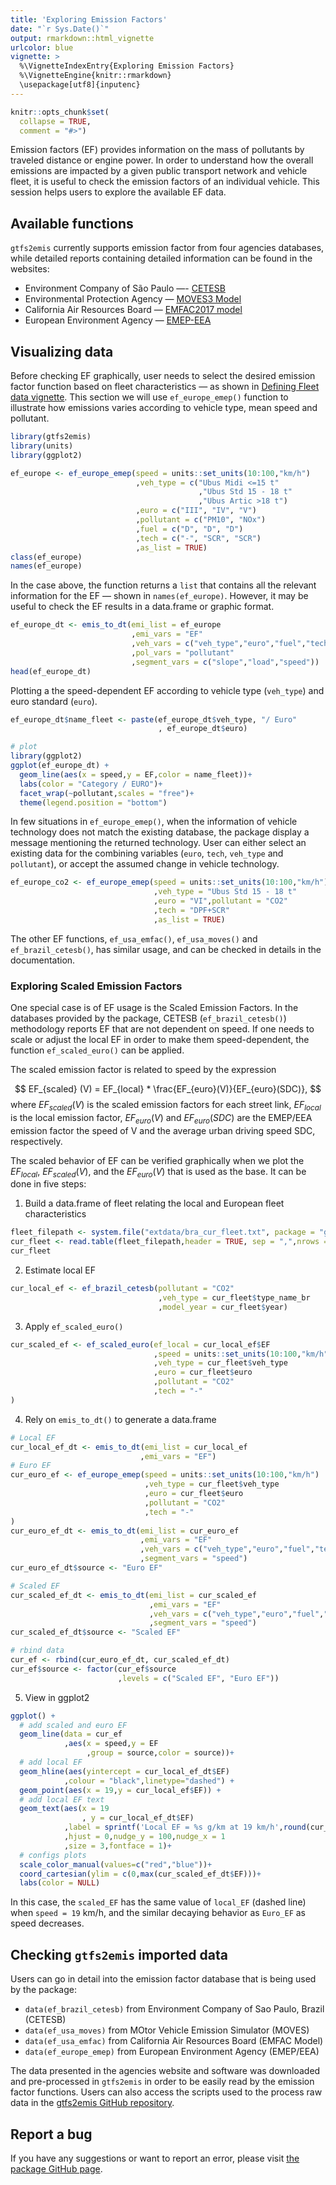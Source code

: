 ```yaml
---
title: 'Exploring Emission Factors'
date: "`r Sys.Date()`"
output: rmarkdown::html_vignette
urlcolor: blue
vignette: >
  %\VignetteIndexEntry{Exploring Emission Factors} 
  %\VignetteEngine{knitr::rmarkdown} 
  \usepackage[utf8]{inputenc}
---
```


```r
knitr::opts_chunk$set(
  collapse = TRUE,
  comment = "#>")
```

Emission factors (EF) provides information on the mass of pollutants by traveled distance or engine power. In order to understand how the overall emissions are impacted by a given public transport network and vehicle fleet, it is useful to check the emission factors of an individual vehicle. This session helps users to explore the available EF data.

## Available functions

`gtfs2emis` currently supports emission factor from four agencies databases, while detailed reports containing detailed information can be found in the websites:

- Environment Company of São Paulo ---- [CETESB](https://cetesb.sp.gov.br/veicular/)
- Environmental Protection Agency --- [MOVES3 Model](https://www.epa.gov/moves)
- California Air Resources Board --- [EMFAC2017 model](https://arb.ca.gov/emfac/emissions-inventory)
- European Environment Agency --- [EMEP-EEA](https://www.eea.europa.eu//publications/emep-eea-guidebook-2019)

## Visualizing data

Before checking EF graphically, user needs to select the desired emission factor function based on fleet characteristics — as shown in [Defining Fleet data vignette](https://ipeagit.github.io/gtfs2emis/articles/gtfs2emis_fleet_data.html).
This section we will use `ef_europe_emep()` function to illustrate how emissions varies according to vehicle type, mean speed and pollutant.

```r
library(gtfs2emis)
library(units)
library(ggplot2)
```
```r
ef_europe <- ef_europe_emep(speed = units::set_units(10:100,"km/h")
                            ,veh_type = c("Ubus Midi <=15 t"
                                          ,"Ubus Std 15 - 18 t"
                                          ,"Ubus Artic >18 t")
                            ,euro = c("III", "IV", "V")
                            ,pollutant = c("PM10", "NOx")
                            ,fuel = c("D", "D", "D")
                            ,tech = c("-", "SCR", "SCR")
                            ,as_list = TRUE)
class(ef_europe)
names(ef_europe)
```

In the case above, the function returns a `list` that contains all the relevant information for the EF --- shown in `names(ef_europe)`. However, it may be useful to check the EF results in a data.frame or graphic format. 

```r
ef_europe_dt <- emis_to_dt(emi_list = ef_europe
                           ,emi_vars = "EF"
                           ,veh_vars = c("veh_type","euro","fuel","tech")
                           ,pol_vars = "pollutant"
                           ,segment_vars = c("slope","load","speed"))
head(ef_europe_dt)
```

Plotting a the speed-dependent EF according to vehicle type (`veh_type`) and
euro standard (`euro`).

```r
ef_europe_dt$name_fleet <- paste(ef_europe_dt$veh_type, "/ Euro"
                                 , ef_europe_dt$euro)

# plot
library(ggplot2)
ggplot(ef_europe_dt) + 
  geom_line(aes(x = speed,y = EF,color = name_fleet))+
  labs(color = "Category / EURO")+
  facet_wrap(~pollutant,scales = "free")+
  theme(legend.position = "bottom")
```

In few situations in `ef_europe_emep()`, when the information of vehicle technology does not match the existing database, the package display a message mentioning the returned technology. User can either select an existing data for the combining variables (`euro`, `tech`, `veh_type` and `pollutant`), or accept the assumed change in vehicle technology.

```r
ef_europe_co2 <- ef_europe_emep(speed = units::set_units(10:100,"km/h")
                                ,veh_type = "Ubus Std 15 - 18 t"
                                ,euro = "VI",pollutant = "CO2"
                                ,tech = "DPF+SCR"
                                ,as_list = TRUE)
```

The other EF functions, `ef_usa_emfac()`, `ef_usa_moves()` and `ef_brazil_cetesb()`, has similar usage, and can be checked in details in the documentation.

<!-- ```{r} -->
<!-- ef_usa_moves_list <- ef_usa_moves(pollutant = "CO2" -->
<!--                                   ,model_year = 2018 -->
<!--                                   ,reference_year = 2019 -->
<!--                                   ,speed = units::set_units(20,"km/h") -->
<!--                                   ,fuel = "D") -->
<!-- ef_usa_emfac_list <- ef_usa_emfac(pollutant = "CO2" -->
<!--                                   ,model_year = 2018 -->
<!--                                   ,reference_year = 2019 -->
<!--                                   ,speed = units::set_units(20,"km/h") -->
<!--                                   ,fuel = "D") -->
<!-- ef_brazil_list <- ef_brazil_cetesb(pollutant = "CO2" -->
<!--                                    ,veh_type = "BUS_URBAN_D" -->
<!--                                    ,model_year = 2018) -->
<!-- ``` -->

### Exploring Scaled Emission Factors

One special case is of EF usage is the Scaled Emission Factors. In the databases provided by the package, CETESB (`ef_brazil_cetesb()`) methodology reports EF that are not dependent on speed. If one needs to scale or adjust the local EF in order to make them speed-dependent, the function `ef_scaled_euro()` can be applied. 

The scaled emission factor is related to speed by the expression

$$
EF_{scaled} (V) = EF_{local} * \frac{EF_{euro}(V)}{EF_{euro}(SDC)}, 
$$
where $EF_{scaled}(V)$ is the scaled emission factors for each street link, 
$EF_{local}$ is the local emission factor, $EF_{euro}(V)$ and $EF_{euro}(SDC)$ are the EMEP/EEA emission factor the speed of V and the average urban driving speed SDC, respectively.

The scaled behavior of EF can be verified graphically when we plot the $EF_{local}$, $EF_{scaled}(V)$, and the $EF_{euro}(V)$ that is used as the base. It can be done in five steps:

1) Build a data.frame of fleet relating the local and European fleet characteristics
```r
fleet_filepath <- system.file("extdata/bra_cur_fleet.txt", package = "gtfs2emis")
cur_fleet <- read.table(fleet_filepath,header = TRUE, sep = ",",nrows = 1)
cur_fleet
```

2) Estimate local EF

```r
cur_local_ef <- ef_brazil_cetesb(pollutant = "CO2"
                                 ,veh_type = cur_fleet$type_name_br
                                 ,model_year = cur_fleet$year)
```

3) Apply `ef_scaled_euro()`


```r
cur_scaled_ef <- ef_scaled_euro(ef_local = cur_local_ef$EF
                                ,speed = units::set_units(10:100,"km/h")
                                ,veh_type = cur_fleet$veh_type
                                ,euro = cur_fleet$euro
                                ,pollutant = "CO2"
                                ,tech = "-"
)
```

 4) Rely on `emis_to_dt()` to generate a data.frame
```r
# Local EF
cur_local_ef_dt <- emis_to_dt(emi_list = cur_local_ef
                             ,emi_vars = "EF")
# Euro EF
cur_euro_ef <- ef_europe_emep(speed = units::set_units(10:100,"km/h")
                              ,veh_type = cur_fleet$veh_type
                              ,euro = cur_fleet$euro
                              ,pollutant = "CO2"
                              ,tech = "-"
)
cur_euro_ef_dt <- emis_to_dt(emi_list = cur_euro_ef
                             ,emi_vars = "EF"
                             ,veh_vars = c("veh_type","euro","fuel","tech")
                             ,segment_vars = "speed")
cur_euro_ef_dt$source <- "Euro EF"

# Scaled EF
cur_scaled_ef_dt <- emis_to_dt(emi_list = cur_scaled_ef
                               ,emi_vars = "EF"
                               ,veh_vars = c("veh_type","euro","fuel","tech")
                               ,segment_vars = "speed")
cur_scaled_ef_dt$source <- "Scaled EF"

# rbind data
cur_ef <- rbind(cur_euro_ef_dt, cur_scaled_ef_dt)
cur_ef$source <- factor(cur_ef$source
                        ,levels = c("Scaled EF", "Euro EF"))
```

5) View in ggplot2

```r
ggplot() + 
  # add scaled and euro EF
  geom_line(data = cur_ef
            ,aes(x = speed,y = EF
                 ,group = source,color = source))+
  # add local EF
  geom_hline(aes(yintercept = cur_local_ef_dt$EF)
            ,colour = "black",linetype="dashed") + 
  geom_point(aes(x = 19,y = cur_local_ef$EF)) + 
  # add local EF text
  geom_text(aes(x = 19
                , y = cur_local_ef_dt$EF)
            ,label = sprintf('Local EF = %s g/km at 19 km/h',round(cur_local_ef_dt$EF,1))
            ,hjust = 0,nudge_y = 100,nudge_x = 1
            ,size = 3,fontface = 1)+
  # configs plots
  scale_color_manual(values=c("red","blue"))+
  coord_cartesian(ylim = c(0,max(cur_scaled_ef_dt$EF)))+
  labs(color = NULL)
```


In this case, the `scaled_EF` has the same value of `local_EF` (dashed line) when `speed = 19` km/h, and the similar decaying behavior as `Euro_EF` as speed decreases.

## Checking `gtfs2emis` imported data

Users can go in detail into the emission factor database that is being used by the package:

- `data(ef_brazil_cetesb)` from Environment Company of Sao Paulo, Brazil (CETESB)
- `data(ef_usa_moves)` from MOtor Vehicle Emission Simulator (MOVES)
- `data(ef_usa_emfac)` from California Air Resources Board (EMFAC Model)
- `data(ef_europe_emep)` from European Environment Agency (EMEP/EEA)

The data presented in the agencies website and software was downloaded and pre-processed
in `gtfs2emis` in order to be easily read by the emission factor functions. Users can also access the scripts used to the process raw data in the [gtfs2emis GitHub repository]("https://github.com/ipeaGIT/gtfs2emis/tree/master/data-raw"). 

## Report a bug

If you have any suggestions or want to report an error, please visit [the package GitHub page](https://github.com/ipeaGIT/gtfs2emis/issues).